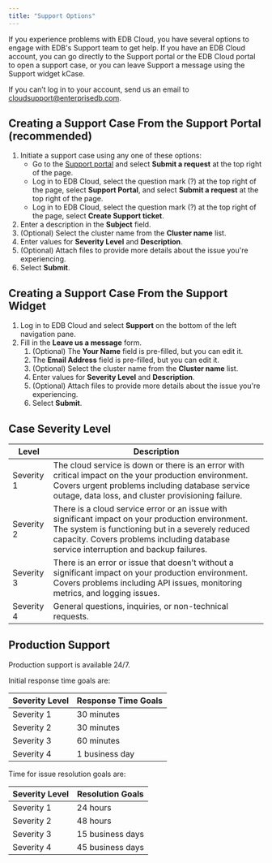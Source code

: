 ```yaml
---
title: "Support Options"
---
```


If you experience problems with EDB Cloud, you have several options to engage with EDB's Support team to get help. If you have an EDB Cloud account, you can go directly to the Support portal or the EDB Cloud portal to open a support case, or you can leave Support a message using the Support widget kCase. 

If you can’t log in to your account, send us an email to [cloudsupport@enterprisedb.com](cloudsupport@enterprisedb.com).

## Creating a Support Case From the Support Portal (recommended)

1. Initiate a support case using any one of these options:
    - Go to the [Support portal](https://support.edbcloud.com/hc/en-us) and select **Submit a request** at the top right of the page.
    - Log in to EDB Cloud, select the question mark (?) at the top right of the page, select **Support Portal**, and select **Submit a request** at the top right of the page.
    - Log in to EDB Cloud, select the question mark (?) at the top right of the page, select **Create Support ticket**.
1. Enter a description in the **Subject** field.
1. (Optional) Select the cluster name from the **Cluster name** list.
1. Enter values for **Severity Level** and **Description**.
1. (Optional) Attach files to provide more details about the issue you're experiencing.
1. Select **Submit**.

## Creating a Support Case From the Support Widget

1. Log in to EDB Cloud and select **Support** on the bottom of the left navigation pane. 
1. Fill in the **Leave us a message** form.
    1. (Optional) The **Your Name** field is pre-filled, but you can edit it.
    1. The **Email Address** field is pre-filled, but you can edit it.
    1. (Optional) Select the cluster name from the **Cluster name** list.
    1. Enter values for **Severity Level** and **Description**.
    1. (Optional) Attach files to provide more details about the issue you're experiencing.
    1. Select **Submit**.

## Case Severity Level

| Level | Description |
| -------- | ----------- |
| Severity 1  | The cloud service is down or there is an error with critical impact on the your production environment. Covers urgent problems including database service outage, data loss, and cluster provisioning failure. |
| Severity 2  | There is a cloud service error or an issue with significant impact on your production environment. The system is functioning but in a severely reduced capacity. Covers problems including database service interruption and backup failures. |
| Severity 3 | There is an error or issue that doesn't without a significant impact on your production environment. Covers problems including API issues, monitoring metrics, and logging issues.
| Severity 4  | General questions, inquiries, or non-technical requests.

## Production Support

Production support is available 24/7.

Initial response time goals are:

| Severity Level | Response Time Goals |
| -------------- | ------------------- |
| Severity 1 | 30 minutes |
| Severity 2 | 30 minutes |
| Severity 3 | 60 minutes |
| Severity 4 | 1 business day |

Time for issue resolution goals are:

| Severity Level | Resolution Goals |
| -------------- | ------------------- |
| Severity 1 | 24 hours |
| Severity 2 | 48 hours |
| Severity 3 | 15 business days |
| Severity 4 | 45 business days |




